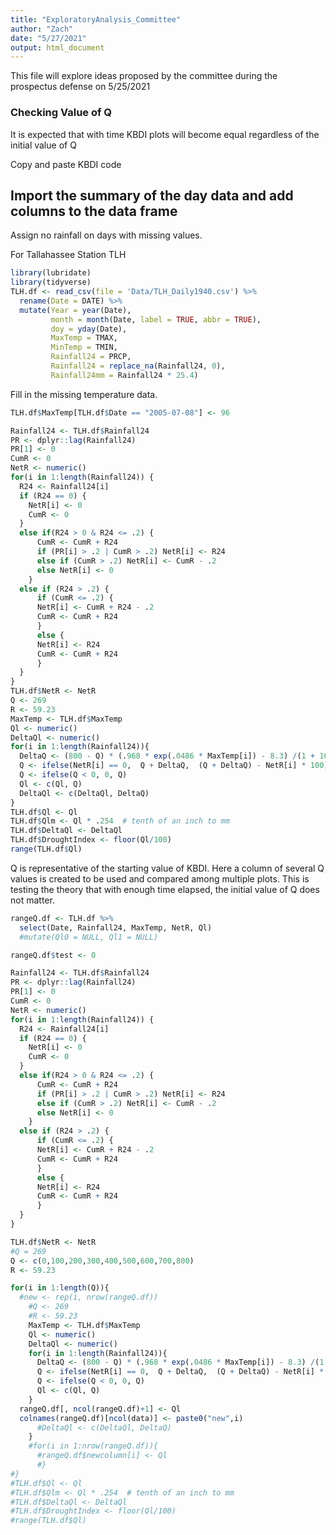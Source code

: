 ```yaml
---
title: "ExploratoryAnalysis_Committee"
author: "Zach"
date: "5/27/2021"
output: html_document
---
```


This file will explore ideas proposed by the committee during the prospectus defense on 5/25/2021


### Checking Value of Q

It is expected that with time KBDI plots will become equal regardless of the initial value of Q


Copy and paste KBDI code

## Import the summary of the day data and add columns to the data frame

Assign no rainfall on days with missing values.

For Tallahassee Station TLH
```r
library(lubridate)
library(tidyverse)
TLH.df <- read_csv(file = 'Data/TLH_Daily1940.csv') %>%
  rename(Date = DATE) %>%
  mutate(Year = year(Date), 
         month = month(Date, label = TRUE, abbr = TRUE),
         doy = yday(Date),
         MaxTemp = TMAX,
         MinTemp = TMIN,
         Rainfall24 = PRCP,
         Rainfall24 = replace_na(Rainfall24, 0),
         Rainfall24mm = Rainfall24 * 25.4)
```

Fill in the missing temperature data.
```r
TLH.df$MaxTemp[TLH.df$Date == "2005-07-08"] <- 96
```

```r
Rainfall24 <- TLH.df$Rainfall24
PR <- dplyr::lag(Rainfall24)
PR[1] <- 0
CumR <- 0
NetR <- numeric()
for(i in 1:length(Rainfall24)) {
  R24 <- Rainfall24[i]
  if (R24 == 0) {
    NetR[i] <- 0
    CumR <- 0
  } 
  else if(R24 > 0 & R24 <= .2) {
      CumR <- CumR + R24
      if (PR[i] > .2 | CumR > .2) NetR[i] <- R24
      else if (CumR > .2) NetR[i] <- CumR - .2
      else NetR[i] <- 0
    }
  else if (R24 > .2) {
      if (CumR <= .2) {
      NetR[i] <- CumR + R24 - .2
      CumR <- CumR + R24
      }
      else {
      NetR[i] <- R24
      CumR <- CumR + R24
      }
  }
}
TLH.df$NetR <- NetR
Q <- 269
R <- 59.23
MaxTemp <- TLH.df$MaxTemp
Ql <- numeric()
DeltaQl <- numeric()
for(i in 1:length(Rainfall24)){
  DeltaQ <- (800 - Q) * (.968 * exp(.0486 * MaxTemp[i]) - 8.3) /(1 + 10.88 * exp(-.0441 * R)) * .001 
  Q <- ifelse(NetR[i] == 0,  Q + DeltaQ,  (Q + DeltaQ) - NetR[i] * 100)
  Q <- ifelse(Q < 0, 0, Q) 
  Ql <- c(Ql, Q)
  DeltaQl <- c(DeltaQl, DeltaQ)
}
TLH.df$Ql <- Ql
TLH.df$Qlm <- Ql * .254  # tenth of an inch to mm
TLH.df$DeltaQl <- DeltaQl
TLH.df$DroughtIndex <- floor(Ql/100)
range(TLH.df$Ql)
```

Q is representative of the starting value of KBDI. Here a column of several Q values is created to be used and compared among multiple plots. This is testing the theory that with enough time elapsed, the initial value of Q does not matter.

```r
rangeQ.df <- TLH.df %>%
  select(Date, Rainfall24, MaxTemp, NetR, Ql)
  #mutate(Ql0 = NULL, Ql1 = NULL)
```


```r
rangeQ.df$test <- 0
```



```r
Rainfall24 <- TLH.df$Rainfall24
PR <- dplyr::lag(Rainfall24)
PR[1] <- 0
CumR <- 0
NetR <- numeric()
for(i in 1:length(Rainfall24)) {
  R24 <- Rainfall24[i]
  if (R24 == 0) {
    NetR[i] <- 0
    CumR <- 0
  } 
  else if(R24 > 0 & R24 <= .2) {
      CumR <- CumR + R24
      if (PR[i] > .2 | CumR > .2) NetR[i] <- R24
      else if (CumR > .2) NetR[i] <- CumR - .2
      else NetR[i] <- 0
    }
  else if (R24 > .2) {
      if (CumR <= .2) {
      NetR[i] <- CumR + R24 - .2
      CumR <- CumR + R24
      }
      else {
      NetR[i] <- R24
      CumR <- CumR + R24
      }
  }
}

TLH.df$NetR <- NetR
#Q = 269
Q <- c(0,100,200,300,400,500,600,700,800)
R <- 59.23

for(i in 1:length(Q)){
  #new <- rep(i, nrow(rangeQ.df))
    #Q <- 269  
    #R <- 59.23
    MaxTemp <- TLH.df$MaxTemp
    Ql <- numeric()
    DeltaQl <- numeric()
    for(i in 1:length(Rainfall24)){
      DeltaQ <- (800 - Q) * (.968 * exp(.0486 * MaxTemp[i]) - 8.3) /(1 + 10.88 * exp(-.0441 * R)) * .001 
      Q <- ifelse(NetR[i] == 0,  Q + DeltaQ,  (Q + DeltaQ) - NetR[i] * 100)
      Q <- ifelse(Q < 0, 0, Q) 
      Ql <- c(Ql, Q)
    }
  rangeQ.df[, ncol(rangeQ.df)+1] <- Ql
  colnames(rangeQ.df)[ncol(data)] <- paste0("new",i)
      #DeltaQl <- c(DeltaQl, DeltaQ)
    }
    #for(i in 1:nrow(rangeQ.df)){
      #rangeQ.df$newcolumn[i] <- Ql
      #}
#}
#TLH.df$Ql <- Ql
#TLH.df$Qlm <- Ql * .254  # tenth of an inch to mm
#TLH.df$DeltaQl <- DeltaQl
#TLH.df$DroughtIndex <- floor(Ql/100)
#range(TLH.df$Ql)
```



